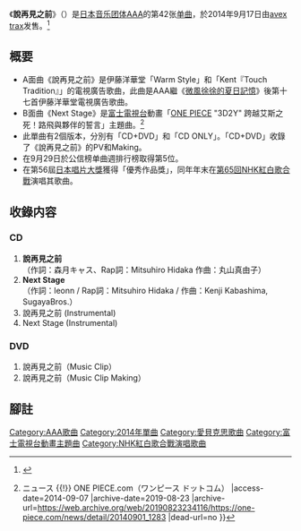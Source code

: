 {{Multiple issues|
{{Primarysources|time=2020-01-17T04:14:40+00:00}}
{{Refimprove|time=2020-01-17T04:14:40+00:00}}
{{Notability Unreferenced|time=2020-02-22T07:57:31+00:00}}
}}
{{noteTA|G1=One Piece}}
{{Infobox Single
| Name           = 說再見之前
| Cover          = Sayorana no Mae ni.jpg
| Artist         = [[AAA_(團體)|AAA]]
| Album          = [[GOLD_SYMPHONY|GOLD SYMPHONY]]
| A-side         = 說再見之前
| B-side         = Next Stage
| Released       = 2014年9月17日
| Format         = [[單曲|單曲]]
| Recorded       = 2014年<br/>{{JPN}}
| Genre          = [[J-POP|J-POP]]
| Lenght         =
| Label          = [[avex_trax|avex trax]]
| Writer         = 
| Producer       = [[masato_max_matsuura|masato max matsuura]]
| Certification  = 
| Chart position = * 週間最高排名第5位<small>（[[Oricon公信榜|Oricon]]）</small>
* 2014年9月度月排名第16名
| Last single    = [[Wake_up!|Wake up!]]<br/>（2014年）
| This single    = '''說再見之前'''<br/>（2014年）
| Next single    = [[I'll_be_there_(AAA單曲)|I'll be there]]<br/>（2015年）
| Misc           =
}}

《'''說再見之前'''》（{{lang-ja|さよならの前に}}）是[[日本|日本]][[音乐团体|音乐团体]][[AAA_(团体)|AAA]]的第42张[[单曲|单曲]]，於2014年9月17日由[[avex_trax|avex trax]]发售。<ref>{{cite press release|title=黃金樂章 (CD+DVD)GOLD SYMPHONY|publisher=愛貝克思官方網站 avex taiwan inc.|date=2014-10-17|url=https://www.avex.com.tw/Artist/artist_disco_songlist.asp?catalogNo=AVJCD10581%2FA|language=zh-tw|accessdate=2015-09-12|quote=說再見之前|archive-date=2019-08-20|archive-url=https://web.archive.org/web/20190820125122/https://www.avex.com.tw/Artist/artist_disco_songlist.asp?catalogNo=AVJCD10581%2FA|dead-url=no}}</ref>

== 概要 ==
* A面曲《說再見之前》是伊藤洋華堂「Warm Style」和「Kent『Touch Tradition』」的電視廣告歌曲，此曲是AAA繼《[[Wake_up!|微風徐徐的夏日記憶]]》後第十七首伊藤洋華堂電視廣告歌曲。
* B面曲《Next Stage》是[[富士電視台|富士電視台]]動畫「[[ONE_PIECE|ONE PIECE]] "3D2Y" 跨越艾斯之死！路飛與夥伴的誓言」主題曲。<ref>{{Cite web |url=https://one-piece.com/news/detail/20140901_1283 |title=「ワンピース〝3D2Y〟エースの死を越えて！ ルフィ仲間との誓い」のテーマソング発売！ {{!}} ニュース {{!}} ONE PIECE.com（ワンピース ドットコム） |access-date=2014-09-07 |archive-date=2019-08-23 |archive-url=https://web.archive.org/web/20190823234116/https://one-piece.com/news/detail/20140901_1283 |dead-url=no }}</ref>
* 此單曲有2個版本，分別有「CD+DVD」和「CD ONLY」。「CD+DVD」收錄了《說再見之前》的PV和Making。
* 在9月29日於公信榜单曲週排行榜取得第5位。
* 在第56屆[[日本唱片大獎|日本唱片大獎]]獲得「優秀作品獎」，同年年末在[[第65回NHK紅白歌合戰|第65回NHK紅白歌合戰]]演唱其歌曲。

== 收錄内容 ==
===CD===
# '''說再見之前'''<br/>（作詞：森月キャス、Rap詞：Mitsuhiro Hidaka 作曲：丸山真由子）
# '''Next Stage'''<br/>（作詞：leonn / Rap詞：Mitsuhiro Hidaka / 作曲：Kenji Kabashima, SugayaBros.）
# 說再見之前 (Instrumental)
# Next Stage (Instrumental)

===DVD===
# 說再見之前（Music Clip）
# 說再見之前（Music Clip Making）

==腳註==
{{Reflist}}

{{AAA}}
{{DEFAULTSORT:Sayonara no Mae ni}}
[[Category:AAA歌曲|Category:AAA歌曲]]
[[Category:2014年單曲|Category:2014年單曲]]
[[Category:愛貝克思歌曲|Category:愛貝克思歌曲]]
[[Category:富士電視台動畫主題曲|Category:富士電視台動畫主題曲]]
[[Category:NHK紅白歌合戰演唱歌曲|Category:NHK紅白歌合戰演唱歌曲]]